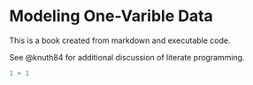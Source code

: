 # Modeling One-Varible Data

This is a book created from markdown and executable code.

See @knuth84 for additional discussion of literate programming.

```r
1 + 1
```
